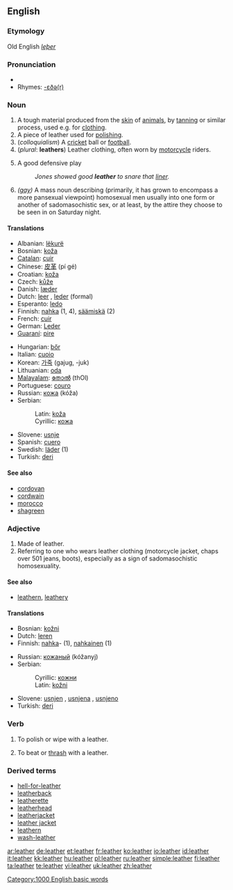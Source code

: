 {{wikipedia}}
==English==

===Etymology===
Old English ''[[leþer]]''

===Pronunciation===
*{{audio|en-us-leather.ogg|Audio (US)}}
*Rhymes: [[Rhymes:English:-ɛðə(r)|-ɛðə(r)]]

===Noun===
{{en-noun|s|-}}

# A tough material produced from the [[skin]] of [[animal]]s, by [[tan]]ning or similar process, used e.g. for [[clothing]].
# A piece of leather used for [[polish]]ing.
# (''colloquialism'') A [[cricket]] ball or [[football]].
# (''plural'': '''leathers''') Leather clothing, often worn by [[motorcycle]] riders.
# {{baseball}} A good defensive play
#: ''Jones showed good '''leather''' to snare that [[liner]].''
# ''([[gay]])'' A mass noun describing (primarily, it has grown to encompass a more pansexual viewpoint) homosexual men usually into one form or another of sadomasochistic sex, or at least, by the attire they choose to be seen in on Saturday night.

====Translations====
{{trans-top|material produced by tanning animal skin}}
*Albanian: [[lëkurë]]
*Bosnian: [[koža#Bosnian|koža]] {{f}}
*[[Catalan]]: [[cuir]] {{m}}
*Chinese: [[皮革]] (pí gé)
*Croatian: [[koža]] {{f}}
*Czech: [[kůže]] {{f}}
*Danish: [[læder]] {{n}}
*Dutch: [[leer]] {{n}}, [[leder]] (formal) {{n}}
*Esperanto: [[ledo]]
*Finnish: [[nahka]] (1, 4), [[säämiskä]] (2)
*French: [[cuir]] {{m}}
*German: [[Leder]] {{n}}
*[[Guaraní]]: [[pire]]
{{trans-mid}}
*Hungarian: [[bőr]]
*Italian: [[cuoio]] {{m}}
*Korean: [[가죽]] (gajug, -juk)
*Lithuanian: [[oda]] {{f}}
*[[Malayalam]]: [[തോല്‍]] (thOl)
*Portuguese: [[couro]] {{m}}
*Russian: [[кожа]] (kóža) {{f}}
*Serbian:
*:Latin: [[koža#Serbian|koža]] {{f}}
*:Cyrillic: [[кожа#Serbian|кожа]] {{f}}
*Slovene: [[usnje]] {{n}}
*Spanish: [[cuero]] {{m}}
*Swedish: [[läder]] {{n}} (1)
*Turkish: [[deri]]
{{trans-bottom}}

====See also====
*[[cordovan]]
*[[cordwain]]
*[[morocco]]
*[[shagreen]]

===Adjective===
{{en-adj|-|-}}

# Made of leather.
# Referring to one who wears leather clothing (motorcycle jacket, chaps over 501 jeans, boots), especially as a sign of sadomasochistic homosexuality.

====See also====
* [[leathern]], [[leathery]]

====Translations====
{{trans-top|made of leather}}
*Bosnian: [[kožni#Bosnian|kožni]] {{m}}
*Dutch: [[leren]]
*Finnish: [[nahka]]- (1), [[nahkainen]] (1)
{{trans-mid}}
*Russian: [[кожаный]] (kóžanyj)
*Serbian:
*:Cyrillic: [[кожни#Serbian|кожни]] {{m}}
*:Latin: [[kožni#Serbian|kožni]] {{m}}
*Slovene: [[usnjen]] {{m}}, [[usnjena]] {{f}}, [[usnjeno]] {{n}}
*Turkish: [[deri]]

{{trans-bottom}}

===Verb===
{{en-verb|leathers|leathering|leathered}}

# {{rfv-sense}} To polish or wipe with a leather.
# {{rfv-sense}} To beat or [[thrash]] with a leather.

===Derived terms===
*[[hell-for-leather]]
*[[leatherback]]
*[[leatherette]]
*[[leatherhead]]
*[[leatherjacket]]<!--a type of fish-->
*[[leather jacket]]<!--a jacket made of leather-->
*[[leathern]]
*[[wash-leather]]

[[Category:1000 English basic words]]

[[ar:leather]]
[[de:leather]]
[[et:leather]]
[[fr:leather]]
[[ko:leather]]
[[io:leather]]
[[id:leather]]
[[it:leather]]
[[kk:leather]]
[[hu:leather]]
[[pl:leather]]
[[ru:leather]]
[[simple:leather]]
[[fi:leather]]
[[ta:leather]]
[[te:leather]]
[[vi:leather]]
[[uk:leather]]
[[zh:leather]]